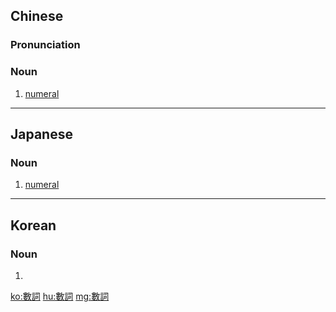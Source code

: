 {{also|数詞|数词}}
==Chinese==
{{zh-forms|s=数词}}

===Pronunciation===
{{zh-pron
|m=shùcí
|c=sou3 ci4
|mn=qz:sò͘-sîr/tw,xm,zz:sò͘-sû
|cat=n
}}

===Noun===
{{zh-noun}}

# [[numeral]] {{gloss|word or symbol representing a number}}

{{zh-cat|Grammar}}

----

==Japanese==
{{ja-kanjitab|すう|し|yomi=o}}

===Noun===
{{ja-noun|すうし|shin=数詞}}

# [[numeral]]

----

==Korean==
{{ko-hanjatab}}

===Noun===
{{ko-noun|hj|hangeul=수사}}

# {{hanja form of|수사|[[number]], [[numeral]]}}

[[ko:數詞]]
[[hu:數詞]]
[[mg:數詞]]
